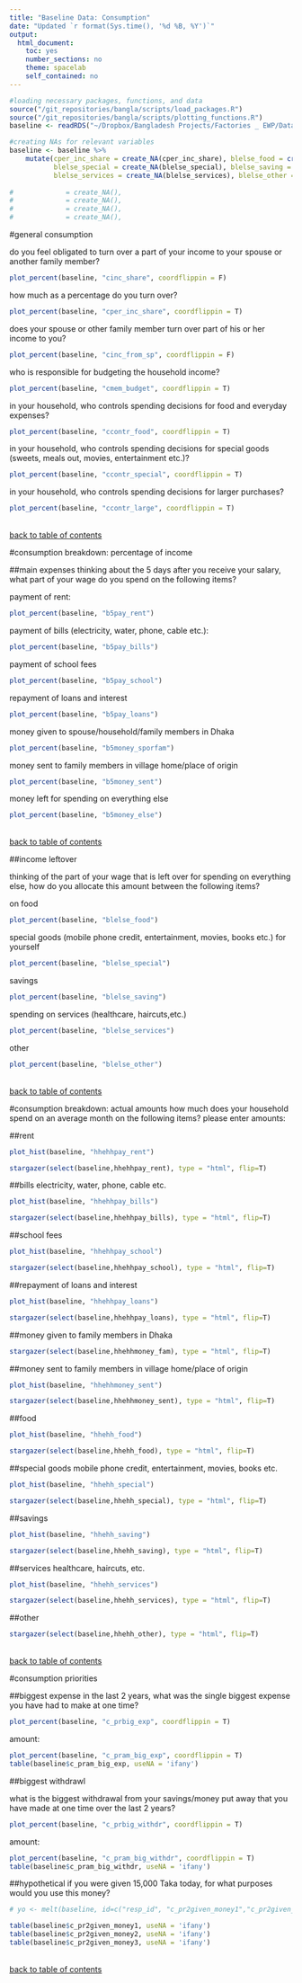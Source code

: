 ```yaml
---
title: "Baseline Data: Consumption"
date: "Updated `r format(Sys.time(), '%d %B, %Y')`"
output: 
  html_document:
    toc: yes
    number_sections: no
    theme: spacelab
    self_contained: no
---
```


```r
#loading necessary packages, functions, and data
source("/git_repositories/bangla/scripts/load_packages.R")
source("/git_repositories/bangla/scripts/plotting_functions.R")
baseline <- readRDS("~/Dropbox/Bangladesh Projects/Factories _ EWP/Data/baseline/in_process_data/cleaned_baseline.RDS")
```


```r
#creating NAs for relevant variables
baseline <- baseline %>%
    mutate(cper_inc_share = create_NA(cper_inc_share), blelse_food = create_NA(blelse_food),
           blelse_special = create_NA(blelse_special), blelse_saving = create_NA(blelse_saving),
           blelse_services = create_NA(blelse_services), blelse_other = create_NA(blelse_other))
           
#             = create_NA(), 
#             = create_NA(),           
#             = create_NA(), 
#             = create_NA(),           
```


#general consumption

do you feel obligated to turn over a part of your income to your spouse or another family member?

```r
plot_percent(baseline, "cinc_share", coordflippin = F)
```

how much as a percentage do you turn over?
```r
plot_percent(baseline, "cper_inc_share", coordflippin = T)
```

does your spouse or other family member turn over part of his or her income to you?
```r
plot_percent(baseline, "cinc_from_sp", coordflippin = F)
```

who is responsible for budgeting the household income? 
```r
plot_percent(baseline, "cmem_budget", coordflippin = T)
```

in your household, who controls spending decisions for food and everyday expenses?
```r
plot_percent(baseline, "ccontr_food", coordflippin = T)
```

in your household, who controls spending decisions for special goods (sweets, meals out, movies, entertainment etc.)?
```r
plot_percent(baseline, "ccontr_special", coordflippin = T)
```

in your household, who controls spending decisions for larger purchases?
```r
plot_percent(baseline, "ccontr_large", coordflippin = T)
```


\
[back to table of contents](#TOC)

#consumption breakdown: percentage of income

##main expenses
thinking about the 5 days after you receive your salary, what part of your wage do you spend on the following items? 

payment of rent:
```r
plot_percent(baseline, "b5pay_rent")
```

payment of bills (electricity, water, phone, cable etc.):
```r
plot_percent(baseline, "b5pay_bills")
```

payment of school fees
```r
plot_percent(baseline, "b5pay_school")
```        

repayment of loans and interest
```r
plot_percent(baseline, "b5pay_loans")
```        

money given to spouse/household/family members in Dhaka
```r
plot_percent(baseline, "b5money_sporfam")
```        

money sent to family members in village home/place of origin
```r
plot_percent(baseline, "b5money_sent")
```        

money left for spending on everything else
```r
plot_percent(baseline, "b5money_else")
```        


\
[back to table of contents](#TOC)

##income leftover

thinking of the part of your wage that is left over for spending on everything else, how do you allocate this amount between the following items? 

on food
```r
plot_percent(baseline, "blelse_food")
```

special goods (mobile phone credit, entertainment, movies, books etc.) for yourself
```r
plot_percent(baseline, "blelse_special")
```

savings
```r
plot_percent(baseline, "blelse_saving")
```
      
spending on services (healthcare, haircuts,etc.)      
```r
plot_percent(baseline, "blelse_services") 
```

other
```r
plot_percent(baseline, "blelse_other")
```
   
   
\
[back to table of contents](#TOC)

#consumption breakdown: actual amounts
how much does your household spend on an average month on the following items? please enter amounts:

##rent

```r
plot_hist(baseline, "hhehhpay_rent")
```

```r
stargazer(select(baseline,hhehhpay_rent), type = "html", flip=T)
```

##bills 
electricity, water, phone, cable etc.

```r
plot_hist(baseline, "hhehhpay_bills")
```

```r
stargazer(select(baseline,hhehhpay_bills), type = "html", flip=T)
```

##school fees

```r
plot_hist(baseline, "hhehhpay_school")
```

```r
stargazer(select(baseline,hhehhpay_school), type = "html", flip=T)
```

##repayment of loans and interest

```r
plot_hist(baseline, "hhehhpay_loans")
```

```r
stargazer(select(baseline,hhehhpay_loans), type = "html", flip=T)
```
    
##money given to family members in Dhaka

```r
stargazer(select(baseline,hhehhmoney_fam), type = "html", flip=T)
```

##money sent to family members in village home/place of origin

```r
plot_hist(baseline, "hhehhmoney_sent")
```

```r
stargazer(select(baseline,hhehhmoney_sent), type = "html", flip=T)
```

##food    

```r
plot_hist(baseline, "hhehh_food")
```

```r
stargazer(select(baseline,hhehh_food), type = "html", flip=T)
```

##special goods
mobile phone credit, entertainment, movies, books etc.

```r
plot_hist(baseline, "hhehh_special")
```

```r
stargazer(select(baseline,hhehh_special), type = "html", flip=T)
```

##savings

```r
plot_hist(baseline, "hhehh_saving")
```

```r
stargazer(select(baseline,hhehh_saving), type = "html", flip=T)
```

##services
healthcare, haircuts, etc.

```r
plot_hist(baseline, "hhehh_services")
```

```r
stargazer(select(baseline,hhehh_services), type = "html", flip=T)
```
   
##other

```r
stargazer(select(baseline,hhehh_other), type = "html", flip=T)
```


\
[back to table of contents](#TOC)

#consumption priorities

##biggest expense
in the last 2 years, what was the single biggest expense you have had to make at one time?
```r
plot_percent(baseline, "c_prbig_exp", coordflippin = T)
```

amount:
```r
plot_percent(baseline, "c_pram_big_exp", coordflippin = T)
table(baseline$c_pram_big_exp, useNA = 'ifany')
```

##biggest withdrawl

what is the biggest withdrawal from your savings/money put away that you have made at one time over the last 2 years?
```r
plot_percent(baseline, "c_prbig_withdr", coordflippin = T)
```

amount:
```r
plot_percent(baseline, "c_pram_big_withdr", coordflippin = T)
table(baseline$c_pram_big_withdr, useNA = 'ifany')
```

##hypothetical
if you were given 15,000 Taka today, for what purposes would you use this money?

```r
# yo <- melt(baseline, id=c("resp_id", "c_pr2given_money1","c_pr2given_money2", "c_pr2given_money3"))

table(baseline$c_pr2given_money1, useNA = 'ifany')
table(baseline$c_pr2given_money2, useNA = 'ifany')
table(baseline$c_pr2given_money3, useNA = 'ifany')
```

\
[back to table of contents](#TOC)


